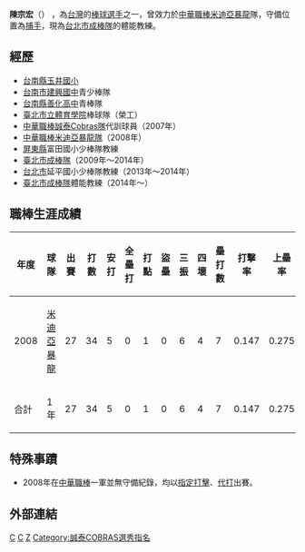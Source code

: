 {{nofootnotes|time=2022-05-12}}{{Infobox CPBL player|
name=陳宗宏|
image=|
width=|
position=體能教練|
birth_date={{birth date and age|1983|12|19}}|
birth_place={{TW}}[[台南縣|台南縣]][[玉井區|玉井鄉]]|
team=台北市成棒隊|
number=81|
bats=左|
throws=右|
debutdate=3月21日|
debutyear=2008年|
debutteam=米迪亞暴龍|
statyear=2008年|
stat1label=[[打擊率|打擊率]]|
stat1value=.147|
stat2label=[[全壘打|全壘打]]|
stat2value=0|
stat3label=[[打點|打點]]|
stat3value=1|
teams=<nowiki></nowiki> 
*[[米迪亞暴龍|米迪亞暴龍]]（2008年）
}}

'''陳宗宏'''（{{bd|1983年|2月19日|||C}}） ，為[[台灣|台灣]]的[[棒球|棒球]][[選手|選手]]之一，曾效力於[[中華職棒|中華職棒]][[米迪亞暴龍|米迪亞暴龍]]隊，守備位置為[[捕手|捕手]]，現為[[台北市成棒隊|台北市成棒隊]]的體能教練。

==經歷==
*[[台南縣|台南縣]][[臺南市玉井區玉井國民小學|玉井國小]]
*[[台南市|台南市]][[建興國中|建興國中]]青少棒隊
*[[台南縣|台南縣]][[善化高中|善化高中]]青棒隊
*[[臺北市立體育學院|臺北市立體育學院]]棒球隊（榮工）
*[[中華職棒|中華職棒]][[誠泰Cobras隊|誠泰Cobras隊]]代訓球員（2007年）
*[[中華職棒|中華職棒]][[米迪亞暴龍隊|米迪亞暴龍隊]]（2008年）
*[[屏東縣|屏東縣]]富田國小少棒隊教練
*[[臺北市成棒隊|臺北市成棒隊]]（2009年～2014年）
*[[台北市|台北市]]延平國小少棒隊教練（2013年～2014年）
*[[臺北市成棒隊|臺北市成棒隊]]體能教練（2014年～）

==職棒生涯成績==
{|border=1 width="800px"
|- align="center"
!年度!!球隊!!出賽!!打數!!安打!!全壘打!!打點!!盜壘!!三振!!四壞!!壘打數!!打擊率!!上壘率!!長打率!!OPS 
|- align="center"
|2008||[[米迪亞暴龍|米迪亞暴龍]]||27||34||5||0||1||0||6||4||7||0.147||0.275||0.206||0.481
|- align=center style="background:#DC143C;color:#000000" align=middle
!合計!!1年!!27||34||5||0||1||0||6||4||7||0.147||0.275||0.206||0.481
|}

==特殊事蹟==
*2008年在[[中華職棒|中華職棒]]一軍並無守備紀錄，均以[[指定打擊|指定打擊]]、[[代打|代打]]出賽。

==外部連結==
{{台灣棒球維基館|陳宗宏(1983)}}
{{中華職棒球員資料|id=0000003214|name=陳宗宏}}

[[Category:台灣棒球運動員|C]]
[[Category:米迪亞暴龍隊球員|C]]
[[Category:陳姓|Z]]
[[Category:誠泰COBRAS選秀指名|Category:誠泰COBRAS選秀指名]]